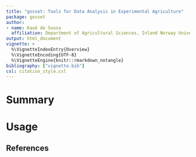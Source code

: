 ```yaml
---
title: "gosset: Tools for Data Analysis in Experimental Agriculture"
package: gosset
author:
- name: Kauê de Sousa
  affiliation: Department of Agricultural Sciences, Inland Norway University, Hamar, Norway </br> Systems Tranformation, Bioversity International, Montpellier, France 
output: html_document
vignette: >
  %\VignetteIndexEntry{Overview}
  %\VignetteEncoding{UTF-8}
  %\VignetteEngine{knitr::rmarkdown_notangle}
bibliography: ["vignette.bib"]
csl: citation_style.csl
---
```


# Summary


# Usage


## References

